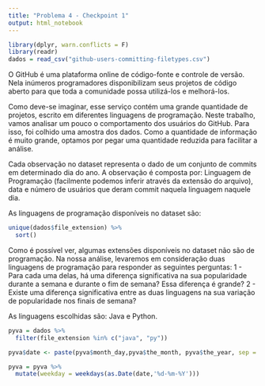 ```yaml
---
title: "Problema 4 - Checkpoint 1"
output: html_notebook
---
```


```r
library(dplyr, warn.conflicts = F)
library(readr)
dados = read_csv("github-users-committing-filetypes.csv")
```


O GitHub é uma plataforma online de código-fonte e controle de versão. Nela inúmeros programadores disponibilizam seus projetos de código aberto para que toda a comunidade possa utilizá-los e melhorá-los.

Como deve-se imaginar, esse serviço contém uma grande quantidade de projetos, escrito em diferentes linguagens de programação. Neste trabalho, vamos analisar um pouco o comportamento dos usuários do GitHub. Para isso, foi colhido uma amostra dos dados. Como a quantidade de informação é muito grande, optamos por pegar uma quantidade reduzida para facilitar a análise.

Cada observação no dataset representa o dado de um conjunto de commits em determinado dia do ano. A observação é composta por: Linguagem de Programação (facilmente podemos inferir através da extensão do arquivo), data e número de usuários que deram commit naquela linguagem naquele dia.

As linguagens de programação disponíveis no dataset são:

```r
unique(dados$file_extension) %>%
  sort()
```

Como é possível ver, algumas extensões disponíveis no dataset não são de programação. Na nossa análise, levaremos em consideração duas linguagens de programação para responder as seguintes perguntas:
  1 - Para cada uma delas, há uma diferença significativa na sua popularidade durante a semana e durante o fim de semana? Essa diferença é grande?
  2 - Existe uma diferença significativa entre as duas linguagens na sua variação de popularidade nos finais de semana?
  
As linguagens escolhidas são: Java e Python.

```r
pyva = dados %>%
  filter(file_extension %in% c("java", "py"))

pyva$date <- paste(pyva$month_day,pyva$the_month, pyva$the_year, sep = "-")

pyva = pyva %>%
  mutate(weekday = weekdays(as.Date(date,'%d-%m-%Y')))
```

